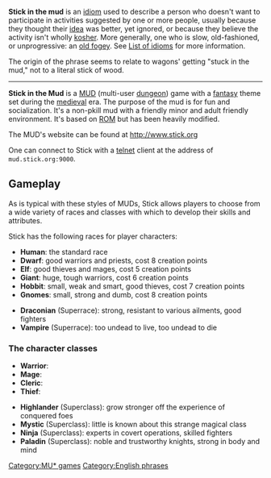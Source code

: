 {{wiktionarypar|Stick in the mud}}
'''Stick in the mud''' is an [[idiom]] used to describe a person who doesn't want to participate in activities suggested by one or more people, usually because they thought their [[idea]] was better, yet ignored, or because they believe the activity isn't wholly [[kosher]].
More generally, one who is slow, old-fashioned, or unprogressive: an [[old fogey]]. See [[List of idioms]] for more information.

The origin of the phrase seems to relate to wagons' getting "stuck in the mud," not to a literal stick of wood.

----

'''Stick in the Mud''' is a [[MUD]] (multi-user [[dungeon]]) game with a [[fantasy]] theme set during the [[Middle Ages|medieval]] era.   The purpose of the mud is for fun and socialization.  It's a non-pkill mud with a friendly minor and adult friendly environment.  It's based on [http://www.rom.org ROM] but has been heavily modified.

The MUD's website can be found at [http://www.stick.org http://www.stick.org]

One can connect to Stick with a [[telnet]] client at the address of <tt>mud.stick.org:9000</tt>.

==Gameplay==
As is typical with these styles of MUDs, Stick allows players to choose from a wide variety of races and classes with which to develop their skills and attributes. 

Stick has the following races for player characters:
*''' Human ''':  the standard race
*''' Dwarf ''':  good warriors and priests, cost 8 creation points
*''' Elf ''':  good thieves and mages, cost 5 creation points
*''' Giant ''':  huge, tough warriors, cost 6 creation points
*''' Hobbit ''':  small, weak and smart, good thieves, cost 7 creation points
*''' Gnomes ''':  small, strong and dumb, cost 8 creation points

*''' Draconian ''' (Superrace):  strong, resistant to various ailments, good fighters
*''' Vampire ''' (Superrace):  too undead to live, too undead to die

=== The character classes ===
*''' Warrior ''':
*''' Mage ''':
*''' Cleric ''':
*''' Thief ''':

*''' Highlander ''' (Superclass):  grow stronger off the experience of conquered foes
*''' Mystic ''' (Superclass):  little is known about this strange magical class
*''' Ninja ''' (Superclass):  experts in covert operations, skilled fighters
*''' Paladin ''' (Superclass):  noble and trustworthy knights, strong in body and mind


{{stub}}

[[Category:MU* games]]
[[Category:English phrases]]